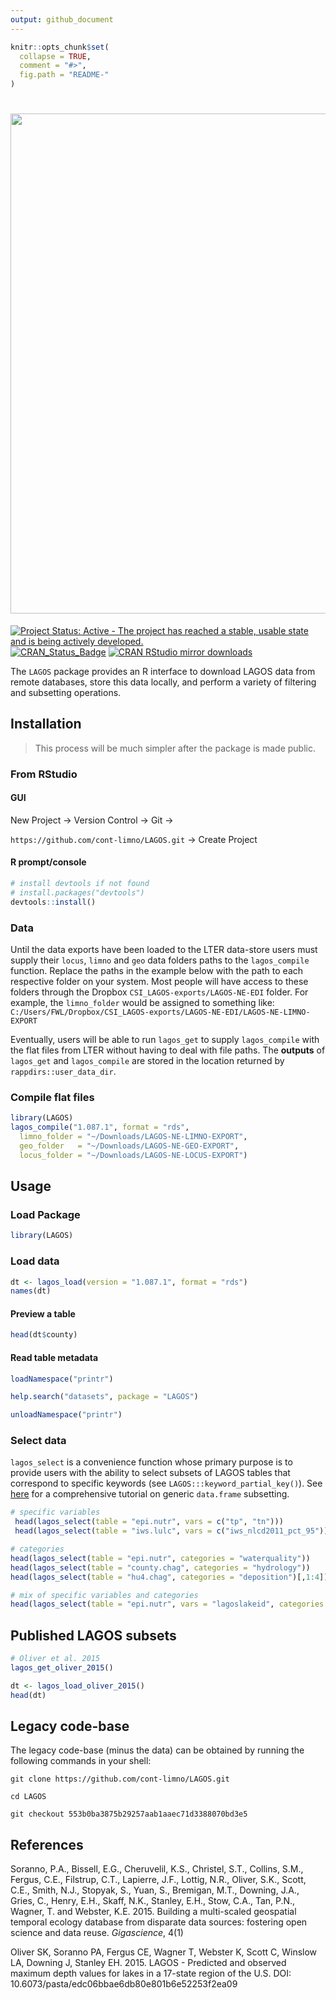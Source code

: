 ```yaml
---
output: github_document
---
```


<!-- README.md is generated from README.Rmd. Please edit that file -->

```r
knitr::opts_chunk$set(
  collapse = TRUE,
  comment = "#>",
  fig.path = "README-"
)
```

<h1 align="left">
<img width="800" src="./inst/lagos_banner.png" alt="">
</h1>

[![Project Status: Active - The project has reached a stable, usable state and is being actively developed.](http://www.repostatus.org/badges/latest/active.svg)](http://www.repostatus.org/#active)
[![CRAN\_Status\_Badge](http://www.r-pkg.org/badges/version/LAGOS)](https://cran.r-project.org/package=LAGOS) 
[![CRAN RStudio mirror downloads](http://cranlogs.r-pkg.org/badges/LAGOS)](https://cran.r-project.org/package=LAGOS)

The `LAGOS` package provides an R interface to download LAGOS data from remote databases, store this data locally, and perform a variety of filtering and subsetting operations.

## Installation

> This process will be much simpler after the package is made public.

### From RStudio

#### GUI

New Project -> Version Control -> Git ->

`https://github.com/cont-limno/LAGOS.git` -> Create Project

#### R prompt/console

```r
# install devtools if not found
# install.packages("devtools")
devtools::install()
```
 
### Data

Until the data exports have been loaded to the LTER data-store users must supply their `locus`, `limno` and `geo` data folders paths to the `lagos_compile` function. Replace the paths in the example below with the path to each respective folder on your system. Most people will have access to these folders through the Dropbox `CSI_LAGOS-exports/LAGOS-NE-EDI` folder. For example, the `limno_folder` would be assigned to something like: `C:/Users/FWL/Dropbox/CSI_LAGOS-exports/LAGOS-NE-EDI/LAGOS-NE-LIMNO-EXPORT`

Eventually, users will be able to run `lagos_get` to supply `lagos_compile` with the flat files from LTER without having to deal with file paths. The __outputs__ of `lagos_get` and `lagos_compile` are stored in the location returned by `rappdirs::user_data_dir`.

### Compile flat files

```r
library(LAGOS)
lagos_compile("1.087.1", format = "rds",
  limno_folder = "~/Downloads/LAGOS-NE-LIMNO-EXPORT",
  geo_folder   = "~/Downloads/LAGOS-NE-GEO-EXPORT",
  locus_folder = "~/Downloads/LAGOS-NE-LOCUS-EXPORT")
```

## Usage

### Load Package

```r
library(LAGOS)
```

### Load data

```r
dt <- lagos_load(version = "1.087.1", format = "rds")
names(dt)
```

#### Preview a table

```r
head(dt$county)
```

#### Read table metadata

```r
loadNamespace("printr")
```

```r
help.search("datasets", package = "LAGOS")
```

```r
unloadNamespace("printr")
```

### Select data

`lagos_select` is a convenience function whose primary purpose is to provide users with the ability to select subsets of LAGOS tables that correspond to specific keywords (see `LAGOS:::keyword_partial_key()`). See [here](http://adv-r.had.co.nz/Subsetting.html) for a comprehensive tutorial on generic `data.frame` subsetting.

```r
# specific variables
 head(lagos_select(table = "epi.nutr", vars = c("tp", "tn")))
 head(lagos_select(table = "iws.lulc", vars = c("iws_nlcd2011_pct_95")))

# categories
head(lagos_select(table = "epi.nutr", categories = "waterquality"))
head(lagos_select(table = "county.chag", categories = "hydrology"))
head(lagos_select(table = "hu4.chag", categories = "deposition")[,1:4])

# mix of specific variables and categories
head(lagos_select(table = "epi.nutr", vars = "lagoslakeid", categories = c("waterquality")))
```

## Published LAGOS subsets

```r
# Oliver et al. 2015
lagos_get_oliver_2015()
```

```r
dt <- lagos_load_oliver_2015()
head(dt)
```

## Legacy code-base

The legacy code-base (minus the data) can be obtained by running the following commands in your shell:

```shell
git clone https://github.com/cont-limno/LAGOS.git 

cd LAGOS

git checkout 553b0ba3875b29257aab1aaec71d3388070bd3e5
```

## References

Soranno, P.A., Bissell, E.G., Cheruvelil, K.S., Christel, S.T., Collins,
  S.M., Fergus, C.E., Filstrup, C.T., Lapierre, J.F., Lottig, N.R., Oliver,
  S.K., Scott, C.E., Smith, N.J., Stopyak, S., Yuan, S., Bremigan, M.T.,
  Downing, J.A., Gries, C., Henry, E.H., Skaff, N.K., Stanley, E.H.,
  Stow, C.A., Tan, P.N., Wagner, T. and Webster, K.E. 2015. Building a
  multi-scaled geospatial temporal ecology database from disparate data
  sources: fostering open science and data reuse. _Gigascience_, 4(1)

Oliver SK, Soranno PA, Fergus CE, Wagner T, Webster K, Scott C, Winslow LA,      Downing J, Stanley EH. 2015. LAGOS - Predicted and observed maximum depth      values for lakes in a 17-state region of the U.S. DOI:                         10.6073/pasta/edc06bbae6db80e801b6e52253f2ea09
